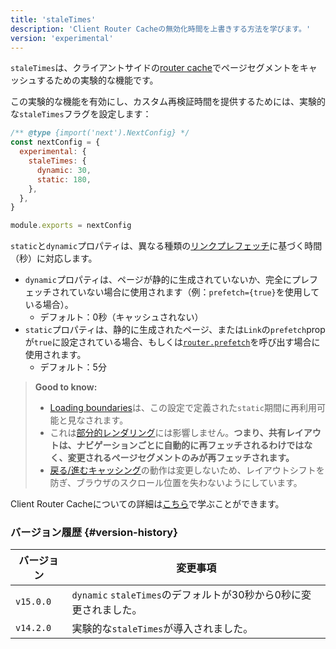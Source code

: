 ```yaml
---
title: 'staleTimes'
description: 'Client Router Cacheの無効化時間を上書きする方法を学びます。'
version: 'experimental'
---
```


`staleTimes`は、クライアントサイドの[router cache](/docs/app/building-your-application/caching#client-side-router-cache)でページセグメントをキャッシュするための実験的な機能です。

この実験的な機能を有効にし、カスタム再検証時間を提供するためには、実験的な`staleTimes`フラグを設定します：

```js title="next.config.js"
/** @type {import('next').NextConfig} */
const nextConfig = {
  experimental: {
    staleTimes: {
      dynamic: 30,
      static: 180,
    },
  },
}

module.exports = nextConfig
```

`static`と`dynamic`プロパティは、異なる種類の[リンクプレフェッチ](/docs/app/api-reference/components/link#prefetch)に基づく時間（秒）に対応します。

- `dynamic`プロパティは、ページが静的に生成されていないか、完全にプレフェッチされていない場合に使用されます（例：`prefetch={true}`を使用している場合）。
  - デフォルト：0秒（キャッシュされない）
- `static`プロパティは、静的に生成されたページ、または`Link`の`prefetch`propが`true`に設定されている場合、もしくは[`router.prefetch`](/docs/app/building-your-application/caching#routerprefetch)を呼び出す場合に使用されます。
  - デフォルト：5分

> **Good to know:**
>
> - [Loading boundaries](/docs/app/api-reference/file-conventions/loading)は、この設定で定義された`static`期間に再利用可能と見なされます。
> - これは[部分的レンダリング](/docs/app/building-your-application/routing/linking-and-navigating#4-partial-rendering)には影響しません。**つまり、共有レイアウトは、ナビゲーションごとに自動的に再フェッチされるわけではなく、変更されるページセグメントのみが再フェッチされます。**
> - [戻る/進むキャッシング](/docs/app/building-your-application/caching#client-side-router-cache)の動作は変更しないため、レイアウトシフトを防ぎ、ブラウザのスクロール位置を失わないようにしています。

Client Router Cacheについての詳細は[こちら](/docs/app/building-your-application/caching#client-side-router-cache)で学ぶことができます。

### バージョン履歴 {#version-history}

| バージョン | 変更事項                                                          |
| ---------- | ----------------------------------------------------------------- |
| `v15.0.0`  | `dynamic` `staleTimes`のデフォルトが30秒から0秒に変更されました。 |
| `v14.2.0`  | 実験的な`staleTimes`が導入されました。                            |
